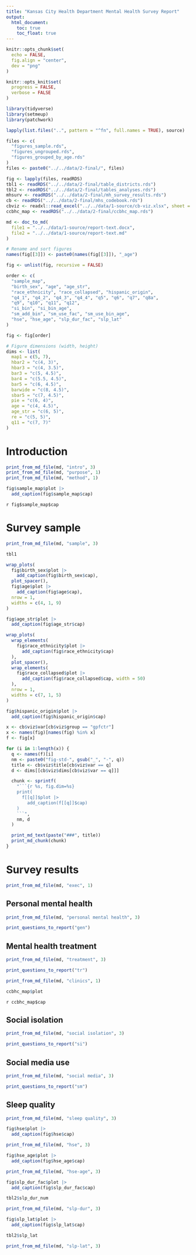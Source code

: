 ```yaml
---
title: "Kansas City Health Department Mental Health Survey Report"
output:
  html_document:
    toc: true
    toc_float: true
---
```


```r
knitr::opts_chunk$set(
  echo = FALSE,
  fig.align = "center",
  dev = "png"
)

knitr::opts_knit$set(
  progress = FALSE,
  verbose = FALSE
)
```

```r
library(tidyverse)
library(setmeup)
library(patchwork)
```

```r
lapply(list.files("..", pattern = "^fn", full.names = TRUE), source)
```

```r
files <- c(
  "figures_sample.rds",
  "figures_ungrouped.rds",
  "figures_grouped_by_age.rds"
)
files <- paste0("../../data/2-final/", files)
```

```r
fig <- lapply(files, readRDS)
tbl1 <- readRDS("../../data/2-final/table_districts.rds")
tbl2 <- readRDS("../../data/2-final/tables_analyses.rds")
mhsurv <- readRDS("../../data/2-final/mh_survey_results.rds")
cb <- readRDS("../../data/2-final/mhs_codebook.rds")
cbviz <- readxl::read_excel("../../data/1-source/cb-viz.xlsx", sheet = "web_rpt")
ccbhc_map <- readRDS("../../data/2-final/ccbhc_map.rds")
```

```r
md <- doc_to_md(
  file1 = "../../data/1-source/report-text.docx",
  file2 = "../../data/1-source/report-text.md"
)
```

```r
# Rename and sort figures
names(fig[[3]]) <- paste0(names(fig[[3]]), "_age")

fig <- unlist(fig, recursive = FALSE)

order <- c(
  "sample_map",
  "birth_sex", "age", "age_str",
  "race_ethnicity", "race_collapsed", "hispanic_origin",
  "q4_1", "q4_2", "q4_3", "q4_4", "q5", "q6", "q7", "q8a",
  "q9", "q10", "q11", "q12",
  "si_bin", "si_bin_age",
  "sm_add_bin", "sm_use_fac", "sm_use_bin_age",
  "hse", "hse_age", "slp_dur_fac", "slp_lat"
)

fig <- fig[order]
```

```r
# Figure dimensions (width, height)
dims <- list(
  map1 = c(5, 7),
  hbar2 = "c(4, 3)",
  hbar3 = "c(4, 3.5)",
  bar3 = "c(5, 4.5)",
  bar4 = "c(5.5, 4.5)",
  bar5 = "c(6, 4.5)",
  barwide = "c(8, 4.5)",
  sbar5 = "c(7, 4.5)",
  pie = "c(6, 4)",
  age = "c(4, 4.5)",
  age_str = "c(6, 5)",
  re = "c(5, 5)",
  q11 = "c(7, 7)"
)
```

# Introduction

```r
print_from_md_file(md, "intro", 3)
print_from_md_file(md, "purpose", 1)
print_from_md_file(md, "method", 1)
```

```r
fig$sample_map$plot |>
  add_caption(fig$sample_map$cap)
```

`r fig$sample_map$cap`

# Survey sample

```r
print_from_md_file(md, "sample", 3)
```

```r
tbl1
```

```r
wrap_plots(
  fig$birth_sex$plot |>
    add_caption(fig$birth_sex$cap),
  plot_spacer(),
  fig$age$plot |>
    add_caption(fig$age$cap),
  nrow = 1,
  widths = c(4, 1, 9)
)
```

```r
fig$age_str$plot |>
  add_caption(fig$age_str$cap)
```

```r
wrap_plots(
  wrap_elements(
    fig$race_ethnicity$plot |>
      add_caption(fig$race_ethnicity$cap)
  ),
  plot_spacer(),
  wrap_elements(
    fig$race_collapsed$plot |>
      add_caption(fig$race_collapsed$cap, width = 50)
  ),
  nrow = 1,
  widths = c(7, 1, 5)
)
```

```r
fig$hispanic_origin$plot |>
  add_caption(fig$hispanic_origin$cap)
```

```r
x <- cb$viz$var[cb$viz$group == "gpfctr"]
x <- names(fig)[names(fig) %in% x]
f <- fig[x]

for (i in 1:length(x)) {
  q <- names(f)[i]
  nm <- paste0("fig-std-", gsub("_", "-", q))
  title <- cb$viz$title[cb$viz$var == q]
  d <- dims[[cb$viz$dims[cb$viz$var == q]]]

  chunk <- sprintf(
    "```{r %s, fig.dim=%s}
    print(
      f[[q]]$plot |>
        add_caption(f[[q]]$cap)
    )
    ```",
    nm, d
  )

  print_md_text(paste("###", title))
  print_md_chunk(chunk)
}
```

# Survey results

```r
print_from_md_file(md, "exec", 1)
```

## Personal mental health

```r
print_from_md_file(md, "personal mental health", 3)
```

```r
print_questions_to_report("gen")
```

## Mental health treatment

```r
print_from_md_file(md, "treatment", 3)
```

```r
print_questions_to_report("tr")
```

```r
print_from_md_file(md, "clinics", 1)
```

```r
ccbhc_map$plot
```

`r ccbhc_map$cap`

## Social isolation

```r
print_from_md_file(md, "social isolation", 3)
```

```r
print_questions_to_report("si")
```

## Social media use

```r
print_from_md_file(md, "social media", 3)
```

```r
print_questions_to_report("sm")
```

## Sleep quality

```r
print_from_md_file(md, "sleep quality", 3)
```

```r
fig$hse$plot |>
  add_caption(fig$hse$cap)
```

```r
print_from_md_file(md, "hse", 3)
```

```r
fig$hse_age$plot |>
  add_caption(fig$hse_age$cap)
```

```r
print_from_md_file(md, "hse-age", 3)
```

```r
fig$slp_dur_fac$plot |>
  add_caption(fig$slp_dur_fac$cap)
```

```r
tbl2$slp_dur_num
```

```r
print_from_md_file(md, "slp-dur", 3)
```

```r
fig$slp_lat$plot |>
  add_caption(fig$slp_lat$cap)
```

```r
tbl2$slp_lat
```

```r
print_from_md_file(md, "slp-lat", 3)
```

<!-- ```{r results='asis'} -->
<!-- print_questions_to_report("slp") -->
<!-- ``` -->









